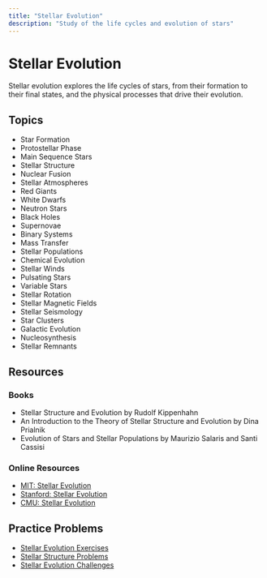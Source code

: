 ```yaml
---
title: "Stellar Evolution"
description: "Study of the life cycles and evolution of stars"
---
```


# Stellar Evolution

Stellar evolution explores the life cycles of stars, from their formation to their final states, and the physical processes that drive their evolution.

## Topics

- Star Formation
- Protostellar Phase
- Main Sequence Stars
- Stellar Structure
- Nuclear Fusion
- Stellar Atmospheres
- Red Giants
- White Dwarfs
- Neutron Stars
- Black Holes
- Supernovae
- Binary Systems
- Mass Transfer
- Stellar Populations
- Chemical Evolution
- Stellar Winds
- Pulsating Stars
- Variable Stars
- Stellar Rotation
- Stellar Magnetic Fields
- Stellar Seismology
- Star Clusters
- Galactic Evolution
- Nucleosynthesis
- Stellar Remnants

## Resources

### Books

- Stellar Structure and Evolution by Rudolf Kippenhahn
- An Introduction to the Theory of Stellar Structure and Evolution by Dina Prialnik
- Evolution of Stars and Stellar Populations by Maurizio Salaris and Santi Cassisi

### Online Resources

- [MIT: Stellar Evolution](https://ocw.mit.edu/courses/physics/8-282j-introduction-to-astronomy-spring-2006/)
- [Stanford: Stellar Evolution](https://www.coursera.org/learn/stellar-evolution)
- [CMU: Stellar Evolution](https://www.cmu.edu/physics/research/stellar-evolution/)

## Practice Problems

- [Stellar Evolution Exercises](https://www.cornell.edu/courses/physics/stellar-evolution/)
- [Stellar Structure Problems](https://www.cmu.edu/physics/research/stellar-evolution/)
- [Stellar Evolution Challenges](https://www.coursera.org/learn/stellar-evolution) 